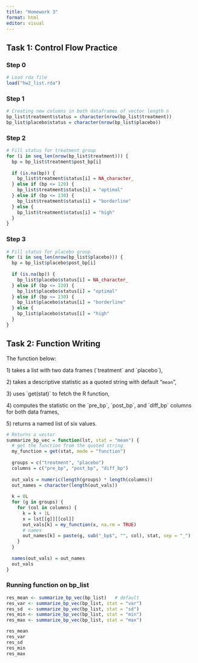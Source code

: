```yaml
---
title: "Homework 3"
format: html
editor: visual
---
```


## Task 1: Control Flow Practice

### Step 0

```r
# Load rda file
load("hw2_list.rda")
```

### Step 1

```r
# Creating new columns in both dataframes of vector length n
bp_list$treatment$status = character(nrow(bp_list$treatment))
bp_list$placebo$status = character(nrow(bp_list$placebo))
```

### Step 2

```r
# Fill status for treatment group
for (i in seq_len(nrow(bp_list$treatment))) {
  bp = bp_list$treatment$post_bp[i]
  
  if (is.na(bp)) {
    bp_list$treatment$status[i] = NA_character_
  } else if (bp <= 120) {
    bp_list$treatment$status[i] = "optimal"
  } else if (bp <= 130) {
    bp_list$treatment$status[i] = "borderline"
  } else {
    bp_list$treatment$status[i] = "high"
  }
}
```

### Step 3

```r
# Fill status for placebo group
for (i in seq_len(nrow(bp_list$placebo))) {
  bp = bp_list$placebo$post_bp[i]
  
  if (is.na(bp)) {
    bp_list$placebo$status[i] = NA_character_
  } else if (bp <= 120) {
    bp_list$placebo$status[i] = "optimal"
  } else if (bp <= 130) {
    bp_list$placebo$status[i] = "borderline"
  } else {
    bp_list$placebo$status[i] = "high"
  }
}
```

## Task 2: Function Writing

The function below:

1\) takes a list with two data frames (\`treatment\` and \`placebo\`),

2\) takes a descriptive statistic as a quoted string with default "`mean`",

3\) uses \`get(stat)\` to fetch the R function,

4\) computes the statistic on the \`pre_bp\`, \`post_bp\`, and \`diff_bp\` columns for both data frames,

5\) returns a named list of six values.

```r
# Returns a vector
summarize_bp_vec = function(lst, stat = "mean") {
  # get the function from the quoted string
  my_function = get(stat, mode = "function")
  
  groups = c("treatment", "placebo")
  columns = c("pre_bp", "post_bp", "diff_bp")
  
  out_vals = numeric(length(groups) * length(columns))
  out_names = character(length(out_vals))
  
  k = 0L
  for (g in groups) {
    for (col in columns) {
      k = k + 1L
      x = lst[[g]][[col]]
      out_vals[k] = my_function(x, na.rm = TRUE)
      # names
      out_names[k] = paste(g, sub("_bp$", "", col), stat, sep = "_")
    }
  }
  
  names(out_vals) = out_names
  out_vals
}
```

### Running function on bp_list

```r
res_mean <- summarize_bp_vec(bp_list)   # default 
res_var <- summarize_bp_vec(bp_list, stat = "var")
res_sd  <- summarize_bp_vec(bp_list, stat = "sd")
res_min <- summarize_bp_vec(bp_list, stat = "min")
res_max <- summarize_bp_vec(bp_list, stat = "max")
```

```r
res_mean
res_var
res_sd
res_min
res_max
```
